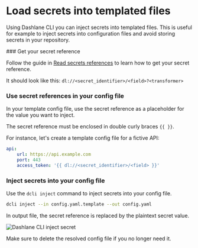 
# Load secrets into templated files

Using Dashlane CLI you can inject secrets into templated files.
This is useful for example to inject secrets into configuration files and avoid storing secrets in your repository.

<YoutubePlayer videoId="FfjBC8MBAQk" />

<Steps>
### Get your secret reference
 
Follow the guide in [Read secrets references](/personal/secrets/read) to learn how to get your secret reference.

It should look like this: `dl://<secret_identifier>/<field>?<transformer>`

### Use secret references in your config file

In your template config file, use the secret reference as a placeholder for the value you want to inject.

The secret reference must be enclosed in double curly braces `{{ }}`.

For instance, let's create a template config file for a fictive API:

```yaml filename="config.yaml.template"
api:
    url: https://api.example.com
    port: 443
    access_token: '{{ dl://<secret_identifier>/<field> }}'
```

### Inject secrets into your config file

Use the `dcli inject` command to inject secrets into your config file.

```sh filename="Inject secrets into config file" copy
dcli inject --in config.yaml.template --out config.yaml
```

In output file, the secret reference is replaced by the plaintext secret value.

![Dashlane CLI inject secret](../../../public/inject-pwd.png)

<Callout type="error" emoji="️🚫">
    Make sure to delete the resolved config file if you no longer need it.
</Callout>

</Steps>
